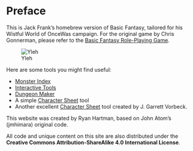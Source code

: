# Preface {.unnumbered}

This is Jack Frank's homebrew version of Basic Fantasy, tailored for his Wistful World of OnceWas campaign. For the original game by Chris Gonnerman, please refer to the [Basic Fantasy Role-Playing Game](https://www.basicfantasy.org).

![Yleh](./images/Ylleh.png)

Here are some tools you might find useful:

- [Monster Index](monstersTab.qmd)
- [Interactive Tools](appendix_interactive.qmd)
- [Dungeon Maker](appendixMapmaker.qmd)
- A simple [Character Sheet](char_sheet.qmd) tool
- Another excellent [Character Sheet](https://codex.quest/) tool created by J. Garrett Vorbeck.

This website was created by Ryan Hartman, based on John Atom's (jmhimara) original code.

All code and unique content on this site are also distributed under the **Creative Commons Attribution-ShareAlike 4.0 International License**.
